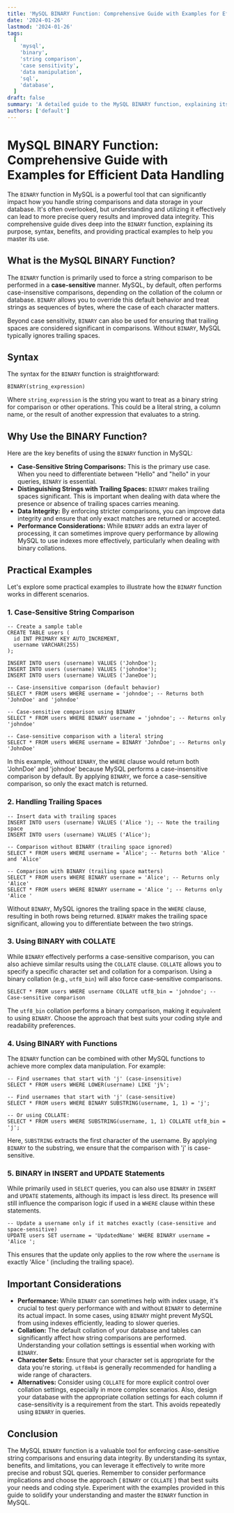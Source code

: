 ```yaml
---
title: 'MySQL BINARY Function: Comprehensive Guide with Examples for Efficient Data Handling'
date: '2024-01-26'
lastmod: '2024-01-26'
tags:
  [
    'mysql',
    'binary',
    'string comparison',
    'case sensitivity',
    'data manipulation',
    'sql',
    'database',
  ]
draft: false
summary: 'A detailed guide to the MySQL BINARY function, explaining its usage, benefits, and practical examples for performing case-sensitive string comparisons and ensuring data integrity in your database.'
authors: ['default']
---
```


# MySQL BINARY Function: Comprehensive Guide with Examples for Efficient Data Handling

The `BINARY` function in MySQL is a powerful tool that can significantly impact how you handle string comparisons and data storage in your database. It's often overlooked, but understanding and utilizing it effectively can lead to more precise query results and improved data integrity. This comprehensive guide dives deep into the `BINARY` function, explaining its purpose, syntax, benefits, and providing practical examples to help you master its use.

## What is the MySQL BINARY Function?

The `BINARY` function is primarily used to force a string comparison to be performed in a **case-sensitive** manner. MySQL, by default, often performs case-insensitive comparisons, depending on the collation of the column or database. `BINARY` allows you to override this default behavior and treat strings as sequences of bytes, where the case of each character matters.

Beyond case sensitivity, `BINARY` can also be used for ensuring that trailing spaces are considered significant in comparisons. Without `BINARY`, MySQL typically ignores trailing spaces.

## Syntax

The syntax for the `BINARY` function is straightforward:

```plaintext
BINARY(string_expression)
```

Where `string_expression` is the string you want to treat as a binary string for comparison or other operations. This could be a literal string, a column name, or the result of another expression that evaluates to a string.

## Why Use the BINARY Function?

Here are the key benefits of using the `BINARY` function in MySQL:

- **Case-Sensitive String Comparisons:** This is the primary use case. When you need to differentiate between "Hello" and "hello" in your queries, `BINARY` is essential.
- **Distinguishing Strings with Trailing Spaces:** `BINARY` makes trailing spaces significant. This is important when dealing with data where the presence or absence of trailing spaces carries meaning.
- **Data Integrity:** By enforcing stricter comparisons, you can improve data integrity and ensure that only exact matches are returned or accepted.
- **Performance Considerations:** While `BINARY` adds an extra layer of processing, it can sometimes improve query performance by allowing MySQL to use indexes more effectively, particularly when dealing with binary collations.

## Practical Examples

Let's explore some practical examples to illustrate how the `BINARY` function works in different scenarios.

### 1. Case-Sensitive String Comparison

```plaintext
-- Create a sample table
CREATE TABLE users (
  id INT PRIMARY KEY AUTO_INCREMENT,
  username VARCHAR(255)
);

INSERT INTO users (username) VALUES ('JohnDoe');
INSERT INTO users (username) VALUES ('johndoe');
INSERT INTO users (username) VALUES ('JaneDoe');

-- Case-insensitive comparison (default behavior)
SELECT * FROM users WHERE username = 'johndoe'; -- Returns both 'JohnDoe' and 'johndoe'

-- Case-sensitive comparison using BINARY
SELECT * FROM users WHERE BINARY username = 'johndoe'; -- Returns only 'johndoe'

-- Case-sensitive comparison with a literal string
SELECT * FROM users WHERE username = BINARY 'JohnDoe'; -- Returns only 'JohnDoe'
```

In this example, without `BINARY`, the `WHERE` clause would return both 'JohnDoe' and 'johndoe' because MySQL performs a case-insensitive comparison by default. By applying `BINARY`, we force a case-sensitive comparison, so only the exact match is returned.

### 2. Handling Trailing Spaces

```plaintext
-- Insert data with trailing spaces
INSERT INTO users (username) VALUES ('Alice '); -- Note the trailing space
INSERT INTO users (username) VALUES ('Alice');

-- Comparison without BINARY (trailing space ignored)
SELECT * FROM users WHERE username = 'Alice'; -- Returns both 'Alice ' and 'Alice'

-- Comparison with BINARY (trailing space matters)
SELECT * FROM users WHERE BINARY username = 'Alice'; -- Returns only 'Alice'
SELECT * FROM users WHERE BINARY username = 'Alice '; -- Returns only 'Alice '
```

Without `BINARY`, MySQL ignores the trailing space in the `WHERE` clause, resulting in both rows being returned. `BINARY` makes the trailing space significant, allowing you to differentiate between the two strings.

### 3. Using BINARY with COLLATE

While `BINARY` effectively performs a case-sensitive comparison, you can also achieve similar results using the `COLLATE` clause. `COLLATE` allows you to specify a specific character set and collation for a comparison. Using a binary collation (e.g., `utf8_bin`) will also force case-sensitive comparisons.

```plaintext
SELECT * FROM users WHERE username COLLATE utf8_bin = 'johndoe'; -- Case-sensitive comparison
```

The `utf8_bin` collation performs a binary comparison, making it equivalent to using `BINARY`. Choose the approach that best suits your coding style and readability preferences.

### 4. Using BINARY with Functions

The `BINARY` function can be combined with other MySQL functions to achieve more complex data manipulation. For example:

```plaintext
-- Find usernames that start with 'j' (case-insensitive)
SELECT * FROM users WHERE LOWER(username) LIKE 'j%';

-- Find usernames that start with 'j' (case-sensitive)
SELECT * FROM users WHERE BINARY SUBSTRING(username, 1, 1) = 'j';

-- Or using COLLATE:
SELECT * FROM users WHERE SUBSTRING(username, 1, 1) COLLATE utf8_bin = 'j';
```

Here, `SUBSTRING` extracts the first character of the username. By applying `BINARY` to the substring, we ensure that the comparison with 'j' is case-sensitive.

### 5. BINARY in INSERT and UPDATE Statements

While primarily used in `SELECT` queries, you can also use `BINARY` in `INSERT` and `UPDATE` statements, although its impact is less direct. Its presence will still influence the comparison logic if used in a `WHERE` clause within these statements.

```plaintext
-- Update a username only if it matches exactly (case-sensitive and space-sensitive)
UPDATE users SET username = 'UpdatedName' WHERE BINARY username = 'Alice ';
```

This ensures that the update only applies to the row where the `username` is exactly 'Alice ' (including the trailing space).

## Important Considerations

- **Performance:** While `BINARY` can sometimes help with index usage, it's crucial to test query performance with and without `BINARY` to determine its actual impact. In some cases, using `BINARY` might prevent MySQL from using indexes efficiently, leading to slower queries.
- **Collation:** The default collation of your database and tables can significantly affect how string comparisons are performed. Understanding your collation settings is essential when working with `BINARY`.
- **Character Sets:** Ensure that your character set is appropriate for the data you're storing. `utf8mb4` is generally recommended for handling a wide range of characters.
- **Alternatives:** Consider using `COLLATE` for more explicit control over collation settings, especially in more complex scenarios. Also, design your database with the appropriate collation settings for each column if case-sensitivity is a requirement from the start. This avoids repeatedly using `BINARY` in queries.

## Conclusion

The MySQL `BINARY` function is a valuable tool for enforcing case-sensitive string comparisons and ensuring data integrity. By understanding its syntax, benefits, and limitations, you can leverage it effectively to write more precise and robust SQL queries. Remember to consider performance implications and choose the approach ( `BINARY` or `COLLATE` ) that best suits your needs and coding style. Experiment with the examples provided in this guide to solidify your understanding and master the `BINARY` function in MySQL.

